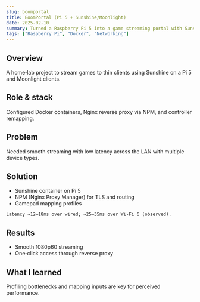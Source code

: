 ```yaml
---
slug: boomportal
title: BoomPortal (Pi 5 + Sunshine/Moonlight)
date: 2025-02-10
summary: Turned a Raspberry Pi 5 into a game streaming portal with Sunshine/Moonlight; focused on latency and controller mapping.
tags: ["Raspberry Pi", "Docker", "Networking"]
---
```


## Overview
A home‑lab project to stream games to thin clients using Sunshine on a Pi 5 and Moonlight clients.

## Role & stack
Configured Docker containers, Nginx reverse proxy via NPM, and controller remapping.

## Problem
Needed smooth streaming with low latency across the LAN with multiple device types.

## Solution
- Sunshine container on Pi 5
- NPM (Nginx Proxy Manager) for TLS and routing
- Gamepad mapping profiles

```text
Latency ~12–18ms over wired; ~25–35ms over Wi‑Fi 6 (observed).
```

## Results
- Smooth 1080p60 streaming
- One‑click access through reverse proxy

## What I learned
Profiling bottlenecks and mapping inputs are key for perceived performance.
